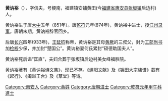 '''黄讷裕'''（{{bd|851年||?}}），字信夫，号梗南，福建镇安铺黄田(今[[福建省|福建省]][[惠安县|惠安县]][[张坂镇|张坂镇]]后边村)人。

黄讷裕生于唐[[大中_(唐朝)|大中]]五年（851年）。唐[[乾符|乾符]]元年(874年)，黄讷裕中进士，授[[江州|江州]][[录事|录事]]。唐朝末期，黄讷裕辞官回乡。

后唐[[长兴|长兴]]四年(933年)，[[王延钧|王延钧]]称帝，黄讷裕是其母[[黄厥|黄厥]]的三叔父，封为[[工部尚书|工部尚书]]加[[检校|检校]]少保，并加封“楚国公”。黄讷裕妻何氏累封“硕德助国夫人”。

黄讷裕死后谥“匡直”，夫妇合葬于张坂镇后边村美女峰福胜院。

黄讷裕著有《黄讷裕诗文集》，现已不存。《螺阳文献》及《锦田大宗族谱》载有《起行》、《闽越王台》及《草堂》等诗。

{{福建小作品}}
[[Category:惠安人|Category:惠安人]]
[[Category:黄姓|Category:黄姓]]
[[Category:唐朝进士|Category:唐朝进士]]
[[Category:乾符元年甲午科進士|Category:乾符元年甲午科進士]]